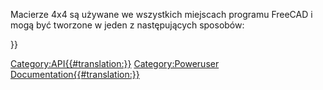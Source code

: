 <languages/>
<div class="mw-translate-fuzzy">
{{VeryImportantMessage|''(Październik 2019)'' Nie edytuj tych stron. Informacje są niekompletne i nieaktualne. Najnowsze API można znaleźć w [https://www.freecadweb.org/api automatycznie generowana dokumentacja API], lub wygenerować dokumentację samodzielnie, śledząc dokument [[Source documentation/pl|Dokumentacja źródłowa]].}}
</div>

Macierze 4x4 są używane we wszystkich miejscach programu FreeCAD i mogą być tworzone w jeden z następujących sposobów:
{{Code|code=
m = FreeCAD.Matrix()          # m = the [http://en.wikipedia.org/wiki/Identity_matrix identity matrix]
m = FreeCAD.Base.Matrix()
print m.A21()               # print m[1][0]
}}


{{APIFunction|A| | |wszystkie elementy macierzy.}}
{{APIFunction|A11| | |element macierzy.}}
{{APIFunction|A12| | |element macierzy.}}
{{APIFunction|A13| | |element macierzy.}}
{{APIFunction|A14| | |element macierzy.}}
{{APIFunction|A21| | |element macierzy.}}
{{APIFunction|A22| | |element macierzy.}}
{{APIFunction|A23| | |element macierzy.}}
{{APIFunction|A24| | |element macierzy.}}
{{APIFunction|A31| | |element macierzy.}}
{{APIFunction|A32| | |element macierzy.}}
{{APIFunction|A33| | |element macierzy.}}
{{APIFunction|A34| | |element macierzy.}}
{{APIFunction|A41| | |element macierzy.}}
{{APIFunction|A42| | |element macierzy.}}
{{APIFunction|A43| | |element macierzy.}}
{{APIFunction|A44| | |element macierzy.}}
{{APIFunction|determinant| |Oblicza [http://en.wikipedia.org/wiki/Determinant wyznacznik] macierzy|a number.}}
{{APIFunction|inverse| |Zwraca [http://en.wikipedia.org/wiki/Inverse_matrix odwrotność] tej macierzy, jeśli to możliwe|a Matrix.}}
{{APIFunction|invert| |[http://en.wikipedia.org/wiki/Inverse_matrix Odwraca] tę macierz, jeśli to możliwe|nothing.}}
{{APIFunction|move|Vector|Sprawia, że ta macierz staje się macierzą [http://en.wikipedia.org/wiki/Translation_%28geometry%29 przesunięcia]|nothing.}}
{{APIFunction|multiply|Matrix or Vector|Zwraca [http://en.wikipedia.org/wiki/Cross_product iloczyn krzyżowy] macierzy lub wektora z tą macierzą|a Matrix}}
{{APIFunction|rotateX|Float(radians)|Sprawia, że ta macierz jest [http://en.wikipedia.org/wiki/Rotation_%28mathematics%29 rotacją] wokół transformacji X|nothing.}}
{{APIFunction|rotateY|Float(radians)|Sprawia, że ta macierz jest [http://en.wikipedia.org/wiki/Rotation_%28mathematics%29 rotacją] wokół transformacji Y|nothing.}}
{{APIFunction|rotateZ|Float(radians)|Sprawia, że ta macierz jest [http://en.wikipedia.org/wiki/Rotation_%28mathematics%29 rotacją] wokół transformacji Z|nothing.}}
{{APIFunction|scale|Vector|Tworzy z tej macierzy [http://en.wikipedia.org/wiki/Scaling_matrix transformatę skalującą]|nothing.}}
{{APIFunction|transform|Vector, Matrix|Tworzy z tej macierzy [http://en.wikipedia.org/wiki/Transformation_matrix macierz transformacji] opartą na wektorze i macierzy|nothing. }}
{{APIFunction|unity| |Sprawia, że ta macierz jest [http://en.wikipedia.org/wiki/Identity_matrix macierzą tożsamości]|nothing.}}

{{Userdocnavi{{#translation:}}}}
[[Category:API{{#translation:}}]]
[[Category:Poweruser Documentation{{#translation:}}]]
{{clear}}